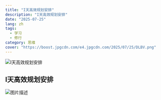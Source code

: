```yaml
---
title: "I天高效规划安排"
description: "I天高效规划安排"
date: "2025-07-25"
lang: zh
tags:
  - 学习
  - 修行
category: 思维
cover: "https://boost.jpgcdn.com/e4.jpgcdn.com/2025/07/25/DLBV.png"
---
```



<Image
  src="https://boost.jpgcdn.com/e4.jpgcdn.com/2025/07/25/DLBV.png"
  alt="I天高效规划安排"
  width={999}
  height={527}
  isArticleImage={true}
/>

## I天高效规划安排

<Image
  src="https://i.ibb.co/p2bsysF/5983-F3-DD-4-C2-E-4546-9-CEB-5-B29-AEB6-C9-D9.jpg"
  alt="图片描述"
  width={800}
  height={400}
  isArticleImage={true}
/>
